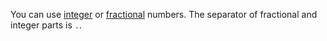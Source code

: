 You can use [integer](*type-integer) or [fractional](*type-float) numbers. The separator of fractional and integer parts is `.`.